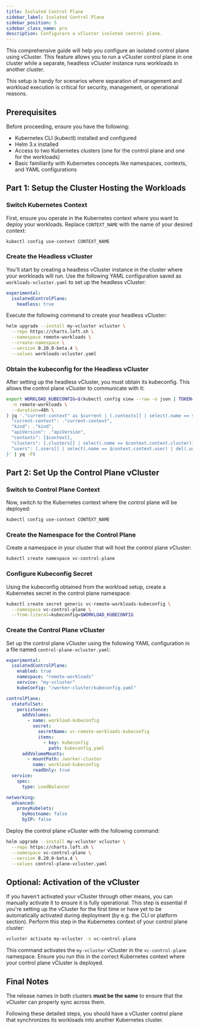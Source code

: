 ```yaml
---
title: Isolated Control Plane
sidebar_label: Isolated Control Plane
sidebar_position: 5
sidebar_class_name: pro
description: Configurare a vCluster isolated control plane.
---
```



<ProAdmonition/>

This comprehensive guide will help you configure an isolated control plane using vCluster.
This feature allows you to run a vCluster control plane in one cluster while a separate, headless vCluster instance runs workloads in another cluster.

This setup is handy for scenarios where separation of management and workload execution is critical for security, management, or operational reasons.

## Prerequisites

Before proceeding, ensure you have the following:
- Kubernetes CLI (kubectl) installed and configured
- Helm 3.x installed
- Access to two Kubernetes clusters (one for the control plane and one for the workloads)
- Basic familiarity with Kubernetes concepts like namespaces, contexts, and YAML configurations

## Part 1: Setup the Cluster Hosting the Workloads

### Switch Kubernetes Context

First, ensure you operate in the Kubernetes context where you want to deploy your workloads. Replace `CONTEXT_NAME` with the name of your desired context:

```bash
kubectl config use-context CONTEXT_NAME
```

### Create the Headless vCluster

You'll start by creating a headless vCluster instance in the cluster where your workloads will run. Use the following YAML configuration saved as `workloads-vcluster.yaml` to set up the headless vCluster:

```yaml
experimental:
  isolatedControlPlane:
    headless: true
```

Execute the following command to create your headless vCluster:

```bash
helm upgrade --install my-vcluster vcluster \
  --repo https://charts.loft.sh \
  --namespace remote-workloads \
  --create-namespace \
  --version 0.20.0-beta.4 \
  --values workloads-vcluster.yaml
```

### Obtain the kubeconfig for the Headless vCluster

After setting up the headless vCluster, you must obtain its kubeconfig. This allows the control plane vCluster to communicate with it:

```bash
export WORKLOAD_KUBECONFIG=$(kubectl config view --raw -o json | TOKEN=$(kubectl create token vc-my-vcluster \
  -n remote-workloads \
  --duration=48h \
) jq '."current-context" as $current | (.contexts[] | select(.name == $current)) as $context | {
  "current-context": ."current-context",
  "kind": ."kind",
  "apiVersion": ."apiVersion",
  "contexts": [$context],
  "clusters": [.clusters[] | select(.name == $context.context.cluster)],
  "users": [.users[] | select(.name == $context.context.user) | del(.user."client-certificate-data") | del(.user."client-key-data") | .user.token = $ENV.TOKEN]
}' | yq -P)
```

## Part 2: Set Up the Control Plane vCluster

### Switch to Control Plane Context

Now, switch to the Kubernetes context where the control plane will be deployed:

```bash
kubectl config use-context CONTEXT_NAME
```

### Create the Namespace for the Control Plane

Create a namespace in your cluster that will host the control plane vCluster:

```bash
kubectl create namespace vc-control-plane
```

### Configure Kubeconfig Secret

Using the kubeconfig obtained from the workload setup, create a Kubernetes secret in the control plane namespace:

```bash
kubectl create secret generic vc-remote-workloads-kubeconfig \
  --namespace vc-control-plane \
  --from-literal=kubeconfig=$WORKLOAD_KUBECONFIG
```

### Create the Control Plane vCluster

Set up the control plane vCluster using the following YAML configuration in a file named `control-plane-vcluster.yaml`:

```yaml
experimental:
  isolatedControlPlane:
    enabled: true
    namespace: "remote-workloads"
    service: "my-vcluster"
    kubeConfig: "/worker-cluster/kubeconfig.yaml"

controlPlane:
  statefulSet:
    persistence:
      addVolumes:
        - name: workload-kubeconfig
          secret:
            secretName: vc-remote-workloads-kubeconfig
            items:
              - key: kubeconfig
                path: kubeconfig.yaml
      addVolumeMounts:
        - mountPath: /worker-cluster
          name: workload-kubeconfig
          readOnly: true
  service:
    spec:
      type: LoadBalancer

networking:
  advanced:
    proxyKubelets:
      byHostname: false
      byIP: false
```

Deploy the control plane vCluster with the following command:

```bash
helm upgrade --install my-vcluster vcluster \
  --repo https://charts.loft.sh \
  --namespace vc-control-plane \
  --version 0.20.0-beta.4 \
  --values control-plane-vcluster.yaml
```

## Optional: Activation of the vCluster

If you haven't activated your vCluster through other means, you can manually activate it to ensure it is fully operational. This step is essential if you're setting up the vCluster for the first time or have yet to be automatically activated during deployment (by e.g. the CLI or platform section). Perform this step in the Kubernetes context of your control plane cluster:

```bash
vcluster activate my-vcluster -n vc-control-plane
```

This command activates the `my-vcluster` vCluster in the `vc-control-plane` namespace. Ensure you run this in the correct Kubernetes context where your control plane vCluster is deployed.

## Final Notes

The release names in both clusters **must be the same** to ensure that the vCluster can properly sync across them.

Following these detailed steps, you should have a vCluster control plane that synchronizes its workloads into another Kubernetes cluster.
